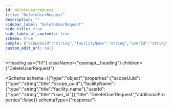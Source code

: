 ```yaml
---
id: deleteuserrequest
title: "DeleteUserRequest"
description: ""
sidebar_label: "DeleteUserRequest"
hide_title: true
hide_table_of_contents: true
schema: true
sample: {"scopeUuid":"string","facilityName":"string","userId":"string"}
custom_edit_url: null
---
```



<Heading
  as={"h1"}
  className={"openapi__heading"}
  children={"DeleteUserRequest"}
>
</Heading>





<Schema
  schema={{"type":"object","properties":{"scopeUuid":{"type":"string","title":"scope_uuid"},"facilityName":{"type":"string","title":"facility_name"},"userId":{"type":"string","title":"user_id"}},"title":"DeleteUserRequest","additionalProperties":false}}
  schemaType={"response"}
>
  
</Schema>
            